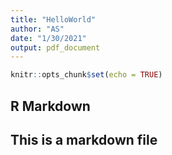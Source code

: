 ```yaml
---
title: "HelloWorld"
author: "AS"
date: "1/30/2021"
output: pdf_document
---
```


```r
knitr::opts_chunk$set(echo = TRUE)
```

## R Markdown

## This is a markdown file
